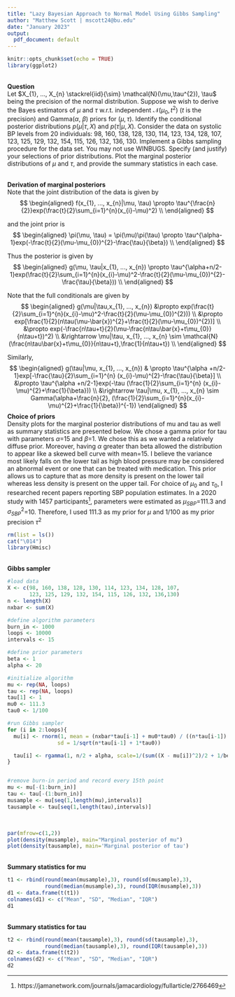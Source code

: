 ```yaml
---
title: "Lazy Bayesian Approach to Normal Model Using Gibbs Sampling"
author: "Matthew Scott | mscott24@bu.edu"
date: "January 2023"
output:
  pdf_document: default
---
```

```r
knitr::opts_chunk$set(echo = TRUE)
library(ggplot2)
```
<br>
**Question**  
Let $X_{1}, ..., X_{n} \stackrel{iid}{\sim} \mathcal{N}(\mu,\tau^{2}), \tau$ being the precision of the normal distribution. Suppose we wish to derive the Bayes estimators of $\mu$ and $\tau$ w.r.t. independent $\mathcal{N}(\mu_{0}, t^{2})$ ($t$ is the precision) and Gamma($\alpha$, $\beta$) priors for ($\mu, \tau$). Identify the conditional posterior distributions $p(\mu|\tau, X)$ and $p(\tau|\mu, X)$. Consider the data on systolic BP levels from 20 individuals: 98, 160, 138, 128, 130, 114, 123, 134, 128, 107, 123, 125, 129, 132, 154, 115, 126, 132, 136, 130. Implement a Gibbs sampling procedure for the data set. You may not use WINBUGS. Specify (and justify) your selections of prior distributions. Plot the marginal posterior distributions of $\mu$ and $\tau$, and provide the summary statistics in each case.

<br>
**Derivation of marginal posteriors**  
Note that the joint distribution of the data is given by  
$$
\begin{aligned}
  f(x_{1}, ..., x_{n}|\mu, \tau) \propto \tau^{\frac{n}{2}}exp(\frac{t}{2}\sum_{i=1}^{n}(x_{i}-\mu)^2) \\
\end{aligned}
$$

and the joint prior is  
$$
\begin{aligned}
  \pi(\mu, \tau) = \pi(\mu)\pi(\tau) \propto \tau^{\alpha-1}exp(-\frac{t}{2}(\mu-\mu_{0})^{2}-\frac{\tau}{\beta}) \\ 
\end{aligned}
$$

Thus the posterior is given by 
$$
\begin{aligned}
  g(\mu, \tau|x_{1}, ..., x_{n}) \propto \tau^{\alpha+n/2-1}exp(\frac{t}{2}\sum_{i=1}^{n}(x_{i}-\mu)^2-\frac{t}{2}(\mu-\mu_{0})^{2}-\frac{\tau}{\beta})) \\
\end{aligned}
$$

Note that the full conditionals are given by  
$$
\begin{aligned}
  g(\mu|\tau,x_{1}, ..., x_{n}) &\propto exp(\frac{t}{2}\sum_{i=1}^{n}(x_{i}-\mu)^2-\frac{t}{2}(\mu-\mu_{0})^{2})) \\
  &\propto exp[\frac{1}{2}(n\tau(\mu-\bar{x})^{2}+\frac{t}{2}(\mu-\mu_{0})^{2})] \\
  &\propto exp(-\frac{n\tau+t}{2}(\mu-\frac{n\tau\bar{x}+t\mu_{0}}{n\tau+t})^2) \\
  &\rightarrow \mu|\tau, x_{1}, ..., x_{n} \sim \mathcal{N}(\frac{n\tau\bar{x}+t\mu_{0}}{n\tau+t},\frac{1}{n\tau+t}) \\
\end{aligned}  
$$

Similarly,  
$$
\begin{aligned}
  g(\tau|\mu, x_{1}, ..., x_{n}) & \propto \tau^{\alpha +n/2-1}exp[-\frac{\tau}{2}\sum_{i=1}^{n} (x_{i}-\mu)^{2}-\frac{\tau}{\beta}] \\
  &\propto \tau^{\alpha +n/2-1}exp(-\tau	(\frac{1}{2}\sum_{i=1}^{n} (x_{i}-\mu)^{2}+\frac{1}{\beta})) \\
  &\rightarrow \tau|\mu, x_{1}, ..., x_{n} \sim Gamma(\alpha+\frac{n}{2}, (\frac{1}{2}\sum_{i=1}^{n}(x_{i}-\mu)^{2}+\frac{1}{\beta})^{-1})
\end{aligned}
$$
**Choice of priors**  
Density plots for the marginal posterior distributions of mu and tau as well as summary statistics are presented below. We chose a gamma prior for tau with parameters $\alpha$=15 and $\beta$=1. We chose this as we wanted a relatively diffuse prior. Moreover, having $\alpha$ greater than beta allowed the distribution to appear like a skewed bell curve with mean=15. I believe the variance most likely falls on the lower tail as high blood pressure may be considered an abnormal event or one that can be treated with medication. This prior allows us to capture that as more density is present on the lower tail whereas less density is present on the upper tail. For choice of $\mu_{0}$ and $\tau_{0}$, I researched recent papers reporting SBP population estimates. In a 2020 study with 1457 participants^[https://jamanetwork.com/journals/jamacardiology/fullarticle/2766469], parameters were estimated as $\mu_{SBP}$=111.3 and $\sigma^{2}_{SBP}$=10. Therefore, I used 111.3 as my prior for $\mu$ and 1/100 as my prior precision $\tau^{2}$
``` r
rm(list = ls())
cat("\014")  
library(Hmisc)
```
<br>
**Gibbs sampler**
```r
#load data
X <- c(98, 160, 138, 128, 130, 114, 123, 134, 128, 107, 
       123, 125, 129, 132, 154, 115, 126, 132, 136,130)
n <- length(X)
nxbar <- sum(X)

#define algorithm parameters
burn_in <- 1000
loops <- 10000
intervals <- 15

#define prior parameters
beta <- 1
alpha <- 20

#initialize algorithm
mu <- rep(NA, loops)
tau <- rep(NA, loops)
tau[1] <- 1
mu0 <- 111.3
tau0 <- 1/100

#run Gibbs sampler
for (i in 2:loops){
  mu[i] <- rnorm(1, mean = (nxbar*tau[i-1] + mu0*tau0) / ((n*tau[i-1]) + (1*tau0)), 
                sd = 1/sqrt(n*tau[i-1] + 1*tau0))

  tau[i] <- rgamma(1, n/2 + alpha, scale=1/(sum((X - mu[i])^2)/2 + 1/beta))
}


#remove burn-in period and record every 15th point
mu <- mu[-(1:burn_in)]
tau <- tau[-(1:burn_in)] 
musample <- mu[seq(1,length(mu),intervals)] 
tausample <- tau[seq(1,length(tau),intervals)]
```
<br>
```r
par(mfrow=c(1,2))
plot(density(musample), main="Marginal posterior of mu")
plot(density(tausample), main='Marginal posterior of tau')
```
<br>
**Summary statistics for mu**  
```r
t1 <- rbind(round(mean(musample),3), round(sd(musample),3), 
            round(median(musample),3), round(IQR(musample),3))
d1 <- data.frame(t(t1))
colnames(d1) <- c("Mean", "SD", "Median", "IQR")
d1
```
<br>
**Summary statistics for tau**
```r
t2 <- rbind(round(mean(tausample),3), round(sd(tausample),3), 
            round(median(tausample),3), round(IQR(tausample),3))
d2 <- data.frame(t(t2))
colnames(d2) <- c("Mean", "SD", "Median", "IQR")
d2
```
